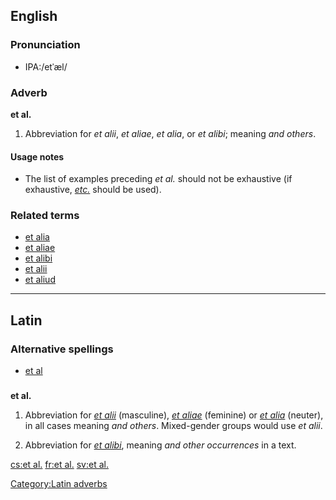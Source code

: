 ==English==

===Pronunciation===
*IPA:/etˈæl/

===Adverb===
'''et al.'''

# Abbreviation for ''et alii'', ''et aliae'', ''et alia'', or ''et alibi''; meaning ''and others''.

====Usage notes====
{{unreferenced}} <!-- "etc." can be used after an exhaustive list? -->
*The list of examples preceding ''et al.'' should not be exhaustive (if exhaustive, ''[[etc.]]'' should be used).

===Related terms===
* [[et alia]]
* [[et aliae]]
* [[et alibi]]
* [[et alii]]
* [[et aliud]]

----

==Latin==

===Alternative spellings===
*[[et al]]

==={{abbreviation|Latin}}===
'''et al.'''

# {{context|adverb}} Abbreviation for ''[[et alii#Latin|et alii]]'' (masculine), ''[[et aliae#Latin|et aliae]]'' (feminine) or ''[[et alia#Latin|et alia]]'' (neuter), in all cases meaning ''and others''.  Mixed-gender groups would use ''et alii''.
# {{context|adverb}} Abbreviation for ''[[et alibi]]'', meaning ''and other occurrences'' in a text.

[[Category:Latin adverbs]]

[[cs:et al.]]
[[fr:et al.]]
[[sv:et al.]]